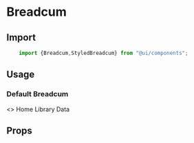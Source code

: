 


<Meta title="Components/Breadcum" component="Breadcum" />

# Breadcum

<Story name="Import" />

## Import

```jsx
    import {Breadcum,StyledBreadcum} from "@ui/components";
```

## Usage

<Story name="Usages"/>

### Default Breadcum
<Preview withToolbar>
<Story name="-Default">
    <>
   <Breadcum>
      <StyledBreadcum.Item href="#">Home</StyledBreadcum.Item>
    <StyledBreadcum.Item href="#">Library</StyledBreadcum.Item>
    <StyledBreadcum.Item active>Data</StyledBreadcum.Item>
   </Breadcum>
</>
</Story>
</Preview>



<Story name="Props" />

## Props

<Props of={BreadcumTypes} />